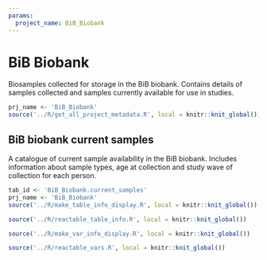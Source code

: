 ```yaml
---
params:
  project_name: BiB_Biobank
---
```






# BiB Biobank


Biosamples collected for storage in the BiB biobank. Contains details of samples collected and samples currently available for use in studies.



```r
prj_name <- 'BiB_Biobank'
source('../R/get_all_project_metadata.R', local = knitr::knit_global())
```





## BiB biobank current samples


A catalogue of current sample availability in the BiB biobank. Includes information about sample types, age at collection and study wave of collection for each person.



```r
tab_id <- 'BiB_Biobank.current_samples'
prj_name <- 'BiB_Biobank'
source('../R/make_table_info_display.R', local = knitr::knit_global())
```



```r
source('../R/reactable_table_info.R', local = knitr::knit_global())
```



```r
source('../R/make_var_info_display.R', local = knitr::knit_global())
```



```r
source('../R/reactable_vars.R', local = knitr::knit_global())
```



